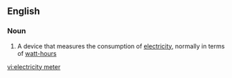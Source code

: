 ==English==

===Noun===
{{wikipedia}}
{{en-noun|sg=[[electricity]] [[meter]]}}

# A device that measures the consumption of [[electricity]], normally in terms of [[watt-hour]]s

[[vi:electricity meter]]